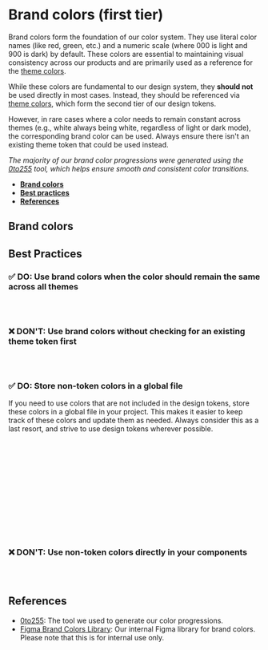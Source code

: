 
# Brand colors (first tier)

Brand colors form the foundation of our color system. They use literal color names (like red, green, etc.) and a numeric scale (where 000 is light and 900 is dark) by default. These colors are essential to maintaining visual consistency across our products and are primarily used as a reference for the [theme colors](/docs/colors-theme-colors--docs).

While these colors are fundamental to our design system, they **should not** be used directly in most cases. Instead, they should be referenced via [theme colors](/docs/colors-theme-colors--docs), which form the second tier of our design tokens.

However, in rare cases where a color needs to remain constant across themes (e.g., white always being white, regardless of light or dark mode), the corresponding brand color can be used. Always ensure there isn't an existing theme token that could be used instead.

_The majority of our brand color progressions were generated using the [0to255](https://0to255.com/037dd6) tool, which helps ensure smooth and consistent color transitions._

- [**Brand colors**](#brand-colors)
- [**Best practices**](#best-practices)
- [**References**](#references)

## Brand colors

<Canvas of={BrandColorStories.Figma} />

## Best Practices

### ✅ **DO**: Use brand colors when the color should remain the same across all themes

```jsx
fill: brandColors.white.white000;
fill: var(--brand-colors-white-white000);
```

### ❌ **DON'T**: Use brand colors without checking for an existing theme token first

```jsx
background-color: brandColors.blue.blue500; // Brand color instead of theme.color.primary.default
background-color: var(--brand-colors-blue-blue500); // Brand color instead of var(--mm-color-primary-default)
```

### ✅ **DO**: Store non-token colors in a global file

If you need to use colors that are not included in the design tokens, store these colors in a global file in your project. This makes it easier to keep track of these colors and update them as needed. Always consider this as a last resort, and strive to use design tokens wherever possible.

```jsx
// colors.js
export const customColors = {
  myCustomColor: '#abc123',
};

// colors.css
--custom-colors-my-custom-color: #abc123;

// component.js
import { customColors } from './colors.js';

background-color: customColors.myCustomColor;
background-color: var(--custom-colors-my-custom-color);
```

### ❌ **DON'T**: Use non-token colors directly in your components

```jsx
// Avoid
background-color: #abc123; // Custom color not in design tokens or global file
```

## References

- [0to255](http://www.0to255.com/037DD6): The tool we used to generate our color progressions.
- [Figma Brand Colors Library](https://www.figma.com/file/cBAUPFMnbv6tHR1J8KvBI2/Brand-Colors?node-id=0%3A1): Our internal Figma library for brand colors. Please note that this is for internal use only.
